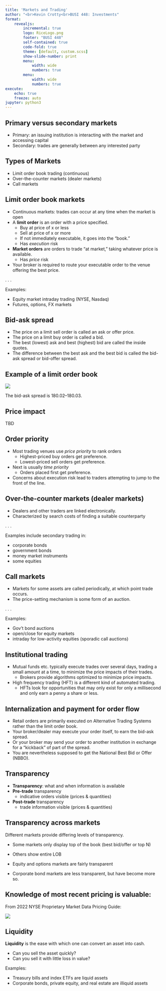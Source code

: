 ```yaml
---
title: 'Markets and Trading'
author: "<br>Kevin Crotty<br>BUSI 448: Investments"
format: 
    revealjs:
        incremental: true
        logo: RiceLogo.png
        footer: "BUSI 448"
        self-contained: true
        code-fold: true
        theme: [default, custom.scss]
        show-slide-number: print
        menu: 
            width: wide
            numbers: true
        menu: 
            width: wide
            numbers: true                 
execute:
    echo: true
    freeze: auto
jupyter: python3
---
```


## Primary versus secondary markets

- Primary: an issuing institution is interacting with the market and accessing capital
- Secondary: trades are generally between any interested party


## Types of Markets

- Limit order book trading (continuous)
- Over-the-counter markets (dealer markets)
- Call markets

## Limit order book markets

- Continuous markets: trades can occur at any time when the market is open
- A **limit order** is an order with a price specified.
  - Buy at price of x or less
  - Sell at price of x or more
  - If not immediately executable, it goes into the "book."
  - Has *execution* risk
- **Market orders** are orders to trade "at market," taking whatever price is available.
  - Has *price* risk
- Your broker is required to route your executable order to the venue offering the best price.

. . .

Examples:

- Equity market intraday trading (NYSE, Nasdaq)
- Futures, options, FX markets

## Bid-ask spread

- The price on a limit sell order is called an ask or offer price.
- The price on a limit buy order is called a bid.
- The best (lowest) ask and best (highest) bid are called the inside quotes.
- The difference between the best ask and the best bid is called the bid-ask spread or bid-offer spread.


## Example of a limit order book

![](../images/LOB.png)

The bid-ask spread is 180.02--180.03.

## {background-iframe="https://www.cboe.com/us/equities/market_statistics/book_viewer/" background-interactive="True"}


## Price impact

TBD



## Order priority

- Most trading venues use *price priority* to rank orders
  - Highest-priced buy orders get preference.
  - Lowest-priced sell orders get preference.

- Next is usually *time priority*
  - Orders placed first get preference.

- Concerns about execution risk lead to traders attempting to jump to the front of the line.


## Over-the-counter markets (dealer markets)

- Dealers and other traders are linked electronically.
- Characterized by search costs of finding a suitable counterparty

. . .

Examples include secondary trading in:

- corporate bonds
- government bonds
- money market instruments
- some equities


## Call markets
- Markets for some assets are called periodically, at which point trade occurs.
- The price-setting mechanism is some form of an auction.

. . .

Examples:

- Gov't bond auctions
- open/close for equity markets
- intraday for low-activity equities (sporadic call auctions)

## {background-iframe="https://www.treasurydirect.gov/auctions/announcements-data-results/" background-interactive="True"}


## Institutional trading

- Mutual funds etc. typically execute trades over several days, trading a small amount at a time, to minimize the price impacts of their trades.
  - Brokers provide algorithms optimized to minimize price impacts.
- High frequency trading (HFT) is a different kind of automated trading.
  - HFTs look for opportunities that may only exist for only a millisecond and only earn a penny a share or less.

## Internalization and payment for order flow 

- Retail orders are primarily executed on Alternative Trading Systems rather than the limit order book.
- Your broker/dealer may execute your order itself, to earn the bid-ask spread.
- Or your broker may send your order to another institution in exchange for a "kickback" of part of the spread.
- You are nevertheless supposed to get the National Best Bid or Offer (NBBO).

## Transparency

- **Transparency**: what and when information is available
- **Pre-trade** transparency
  - indicative orders visible (prices & quantities)
- **Post-trade** transparency
  - trade information visible (prices & quantities)

## Transparency across markets
Different markets provide differing levels of transparency.

- Some markets only display top of the book (best bid/offer or top N)
- Others show entire LOB 

- Equity and options markets are fairly transparent
- Corporate bond markets are less transparent, but have become more so.

## Knowledge of most recent pricing is valuable:

From 2022 NYSE Proprietary Market Data Pricing Guide:

![](../images/nyse_fees.png)


## {background-iframe="https://finra-markets.morningstar.com/BondCenter/" background-interactive="True"}


## Liquidity

**Liquidity** is the ease with which one can convert an asset into cash.

- Can you sell the asset quickly?
- Can you sell it with little loss in value?

Examples:

- Treasury bills and index ETFs are liquid assets
- Corporate bonds, private equity, and real estate are illiquid assets


